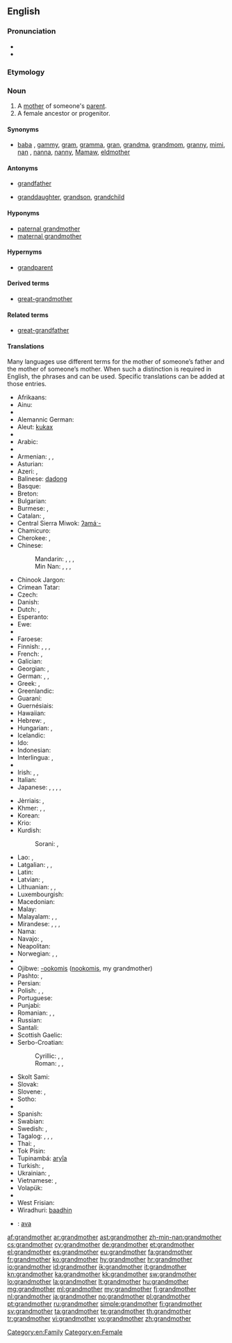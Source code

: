 ==English==
{{wikipedia}}

===Pronunciation===
* {{audio|en-us-grandmother.ogg|Audio (US)}}
* {{audio|en-uk-grandmother.ogg|Audio (UK)}}

===Etymology===
{{prefix|grand|mother}}

===Noun===
{{en-noun}}

# A [[mother]] of someone's [[parent]].
# A female ancestor or progenitor.

====Synonyms====
* {{sense|mother of someone’s parent}} [[baba]] {{qualifier|loanword from Eastern Europe}}, [[gammy]], [[gram]], [[gramma]], [[gran]], [[grandma]], [[grandmom]], [[granny]], [[mimi]], [[nan]] {{qualifier|British slang}}, [[nanna]], [[nanny]], [[Mamaw]], [[eldmother]]

====Antonyms====
* {{qualifier|with regard to gender}} [[grandfather]]
* {{qualifier|with regard to ancestry}} [[granddaughter]], [[grandson]], [[grandchild]]

====Hyponyms====
* [[paternal grandmother]]
* [[maternal grandmother]]

====Hypernyms====
* [[grandparent]]

====Derived terms====
* [[great-grandmother]]

====Related terms====
* [[great-grandfather]]

====Translations====
Many languages use different terms for the mother of someone’s father and the mother of someone’s mother. When such a distinction is required in English, the phrases {{term|maternal grandmother||mother of one’s mother}} and {{term|paternal grandmother||mother of one’s father}} can be used. Specific translations can be added at those entries.

{{trans-top|mother of someone's parent}}
* Afrikaans: {{t+|af|ouma}}
* Ainu: {{tø|ain|フチ|tr=huci}}
* {{trreq|sq}}
* Alemannic German: {{tø|gsw|Grosi|f}}
* Aleut: [[kukax]]
* {{trreq|am}}
* Arabic: {{t+|ar|جدة|f|tr=jádda(t)}}
* {{trreq|an}}
* Armenian: {{t+|hy|տատ|tr=tat}}, {{t-|hy|տատիկ|tr=tatik}}, {{t-|hy|հան|tr=han}}
* Asturian: {{t+|ast|güela|f}}
* Azeri: {{t+|az|nənə}}, {{t-|az|нәнә|sc=Cyrl}}
* Balinese: [[dadong]]
* Basque: {{t+|eu|amona}}
* Breton: {{t+|br|mamm-gozh|f}}
* Bulgarian: {{t+|bg|баба|f|tr=baba}}
* Burmese: {{t+|my|အဘွား|tr=ăhpwa:}}, {{t+|my|ဘွားဘွား|tr=hpwa:hpwa:}}
* Catalan: {{t+|ca|àvia|f}}, {{t-|ca|iaia|f}}
* Central Sierra Miwok: [[ʔamáˑ-]]
* Chamicuro: {{tø|ccc|payako}}
* Cherokee: {{qualifier|paternal}} {{t-|chr|ᎡᏂᏏ|tr=enisi|sc=Cher}}, {{qualifier|maternal}} {{t-|chr|ᎠᎵᏏ|tr=alisi|sc=Cher}}
* Chinese:
*: Mandarin: {{t-|cmn|奶奶|tr=nǎinai|sc=Hani}} {{qualifier|paternal}}, {{t-|cmn|祖母|tr=zǔmǔ|sc=Hani}} {{qualifier|paternal}}, {{t-|cmn|外祖母|tr=wàizǔmǔ|sc=Hani}} {{qualifier|maternal}}, {{t|cmn|外婆|tr=wàipó|sc=Hani}} {{qualifier|maternal, colloquial}}
*: Min Nan: {{t+|nan|阿媽|tr=a-má|sc=Hans}}, {{t-|nan|阿嬤|tr=a-má|sc=Hans}}, {{t-|nan|外媽|tr=guā-má|sc=Hans}}, {{qualifier|maternal}} {{t-|nan|外嬤|tr=guā-má|sc=Hans}}
* Chinook Jargon: {{tø|chn|chope}}
* Crimean Tatar: {{tø|crh|qartana}}
* Czech: {{t+|cs|babička|f}}
* Danish: {{t-|da|bedstemor}}
* Dutch: {{t+|nl|grootmoeder}}, {{t+|nl|oma}}
* Esperanto: {{t-|eo|avino}}
* Ewe: {{tø|ee|mama}}
* {{trreq|ext}}
* Faroese: {{t+|fo|omma|f}}
* Finnish: {{t+|fi|isoäiti}}, {{t+|fi|mummi}}, {{t+|fi|mummo}}, {{t+|fi|isänäiti}}
* French: {{t+|fr|grand-mère|f}}, {{t+|fr|aïeule}}
* Galician: {{t+|gl|avoa|f}}
* Georgian: {{t-|ka|ბებია|tr=bebia|sc=Geor}}, {{t-|ka|დიდედა|tr=dideda|sc=Geor}}
* German: {{t+|de|Großmutter|f}}, {{t+|de|Omi|f}}, {{t+|de|Oma|f}}
* Greek: {{t+|el|γιαγιά|tr=yiayiá|f}}, {{t+|el|μάμμη|tr=mámmi|f}}
* Greenlandic: {{t-|kl|aanaq}}
* Guaraní: {{t-|gn|jarýi}}
* Guernésiais: {{tø|roa-grn|grand'-mère|m}}
* Hawaiian: {{tø|haw|kupunawahine}}
* Hebrew: {{t-|he|סבה|f|alt=סָבָה|tr=savá}}, {{t+|he|סבתא|f|alt=סָבְתָא|tr=sávta}}
* Hungarian: {{t+|hu|nagyanya}}, {{t+|hu|nagymama}}
* Icelandic: {{t+|is|amma}}
* Ido: {{t+|io|avino}}
* Indonesian: {{t+|id|nenek}}
* Interlingua: {{t-|ia|granmatre}}, {{t-|ia|ava}}
* {{trreq|ie}}
* Irish: {{t-|ga|máthair mhór|f}}, {{t+|ga|seanmháthair|f}}, {{t-|ga|mamó|f}}
* Italian: {{t+|it|nonna|f}}
* Japanese: {{t-|ja|お婆さん|tr=[[おばあさん]], obāsan|sc=Jpan}}, {{t-|ja|お婆ちゃん|tr=[[おばあちゃん]], obāchan|sc=Jpan}} {{qualifier|more informal than お婆さん, spoken more by smaller children}}, {{t-|ja|ばば|tr=baba|sc=Jpan}} {{qualifier|more informal than お婆さん, spoken more by smaller children}}, {{t+|ja|祖母|tr=sobo|sc=Jpan}} {{qualifier|only about one's own, polite (deferential)}}, {{t+|ja|外祖母|tr=gaisobo|sc=Jpan}} {{qualifier|maternal, only about one's own}}
{{trans-mid}}
* Jèrriais: {{tø|roa-jer|manman|f}}, {{tø|roa-jer|grand-méthe|f}}
* Khmer: {{t+|km|ជីដូន|tr=chii doon|sc=Khmr}}, {{t+|km|យាយ|tr=yiey|sc=Khmr}}, {{t+|km|អយ្យកា|sc=Khmr|tr=ayyeakaa}}
* Korean: {{t+|ko|할머니|tr=halmeoni|sc=Kore}}
* Krio: {{tø|kri|granny}}
* Kurdish:
*: Sorani: {{t+|ku|داپیر}}, {{t-|ku|داپیره‌|f}}
* Lao: {{t-|lo|ຍ່າ|tr=ñaa|sc=Laoo}} {{qualifier|paternal}}, {{t-|lo|ແມ່ເຖົ້າ|tr=mëë-thao|sc=Laoo}} {{qualifier|maternal}}
* Latgalian: {{tø|ltg|vace}}, {{tø|ltg|vaceite}}, {{tø|ltg|babeņa}}
* Latin: {{t+|la|avia|f}}
* Latvian: {{t-|lv|vecāmāte}}, {{t-|lv|vecmamma}}
* Lithuanian: {{t-|lt|bobutė}}, {{t+|lt|senelė}}, {{t+|lt|močiutė}}
* Luxembourgish: {{t-|lb|Groussmamm|f}}
* Macedonian: {{t-|mk|баба|f|tr=bába}}
* Malay: {{t-|ms|nenek}}
* Malayalam: {{t-|ml|മുത്തശ്ശി|tr=muthassi}}, {{t+|ml|അമ്മുമ്മ|tr=ammumma}}, {{t+|ml|അമ്മമ്മ|tr=ammamma}}
* Mirandese: {{tø|mwl|abó|f}}, {{tø|mwl|abó mai|f}}, {{tø|mwl|abó de las saias|f}}, {{tø|mwl|bó|f}}
* Nama: {{tø|naq|ǁgaosas}}
* Navajo: {{qualifier|maternal}} {{tø|nv|amá sání}}, {{qualifier|paternal}} {{tø|nv|análí}}
* Neapolitan: {{tø|nap|nonna|f}}
* Norwegian: {{t+|no|bestemor}}, {{t+|no|mormor|m|f}} {{qualifier|maternal}}, {{t+|no|farmor|m|f}} {{qualifier|paternal}}
* {{trreq|nov}}
* Ojibwe: [[-ookomis]] ([[nookomis]], my grandmother)
* Pashto: {{t+|ps|نيا|f|tr=nyā|sc=ps-Arab}}, {{t+|ps|انا|f|tr=anā|sc=ps-Arab}}
* Persian: {{t+|fa|مادربزرگ|tr=mâdar-bozorg|sc=fa-Arab}}
* Polish: {{t+|pl|babcia|f}}, {{t+|pl|babka|f}}, {{t+|pl|babunia|f}} {{qualifier|diminutive}}
* Portuguese: {{t+|pt|avó|f}}
* Punjabi: {{t-|pa|ਨਾਨਿਮਾ|f|tr=nanima|sc=Guru}}
* Romanian: {{t+|ro|bunică|f}}, {{t+|ro|mamaie|f}}, {{t-|ro|mama mare|f}}
* Russian: {{t+|ru|бабушка|f|tr=bábuška}}
* Santali: {{tø|sat|ᱟᱡᱤ|tr=aaji|sc=Olck}}
* Scottish Gaelic: {{t+|gd|seanmhair|f}}
* Serbo-Croatian:
*: Cyrillic: {{t-|sh|баба|f|tr=baba}}, {{t-|sh|нена|f}}, {{t-|sh|старамајка|f}}
*: Roman: {{t-|sh|baba|f}}, {{t-|sh|nena|f}}, {{t-|sh|staramajka|f}}
* Skolt Sami: {{tø|sms|äkk}}
* Slovak: {{t-|sk|baba|f}}
* Slovene: {{t+|sl|babica|f}}, {{t-|sl|stara mama|f}}
* Sotho: {{t-|st|nkgono}}
* {{trreq|so}}
* Spanish: {{t+|es|abuela|f}}
* Swabian: {{tø|swg|Ahna}}
* Swedish: {{t+|sv|farmor|c}} {{qualifier|paternal}}, {{t+|sv|mormor|c}} {{qualifier|maternal}}
* Tagalog: {{t+|tl|lola}}, {{t-|tl|impo}}, {{t-|tl|lelang}}, {{t-|tl|abwela}}
* Thai: {{qualifier|paternal}} {{t+|th|ย่า|tr=yàà|sc=Thai}}, {{qualifier|maternal}} {{t+|th|ยาย|tr=yaay|sc=Thai}}
* Tok Pisin: {{t-|tpi|tumbuna}}
* Tupinambá: [[aryîa]]
* Turkish: {{t+|tr|büyükanne}}, {{t+|tr|nine}}
* Ukrainian: {{t+|uk|бабуся|f|tr=babúsja}}, {{t+|uk|баба|f|tr=bába}}
* Vietnamese: {{qualifier|paternal}} {{t+|vi|bà nội}}, {{qualifier|maternal}} {{t+|vi|bà ngoại}}
* Volapük: {{t+|vo|lemot}}
* {{trreq|wa}}
* West Frisian: {{t+|fy|beppe|f}}
* Wiradhuri: [[baadhin]]
{{trans-bottom}}

{{checktrans-top}}
* {{ttbc|ia}}: [[ava]]
{{trans-bottom}}

[[Category:en:Family]]
[[Category:en:Female]]

[[af:grandmother]]
[[ar:grandmother]]
[[ast:grandmother]]
[[zh-min-nan:grandmother]]
[[cs:grandmother]]
[[cy:grandmother]]
[[de:grandmother]]
[[et:grandmother]]
[[el:grandmother]]
[[es:grandmother]]
[[eu:grandmother]]
[[fa:grandmother]]
[[fr:grandmother]]
[[ko:grandmother]]
[[hy:grandmother]]
[[hr:grandmother]]
[[io:grandmother]]
[[id:grandmother]]
[[ik:grandmother]]
[[it:grandmother]]
[[kn:grandmother]]
[[ka:grandmother]]
[[kk:grandmother]]
[[sw:grandmother]]
[[lo:grandmother]]
[[la:grandmother]]
[[lt:grandmother]]
[[hu:grandmother]]
[[mg:grandmother]]
[[ml:grandmother]]
[[my:grandmother]]
[[fj:grandmother]]
[[nl:grandmother]]
[[ja:grandmother]]
[[no:grandmother]]
[[pl:grandmother]]
[[pt:grandmother]]
[[ru:grandmother]]
[[simple:grandmother]]
[[fi:grandmother]]
[[sv:grandmother]]
[[ta:grandmother]]
[[te:grandmother]]
[[th:grandmother]]
[[tr:grandmother]]
[[vi:grandmother]]
[[vo:grandmother]]
[[zh:grandmother]]